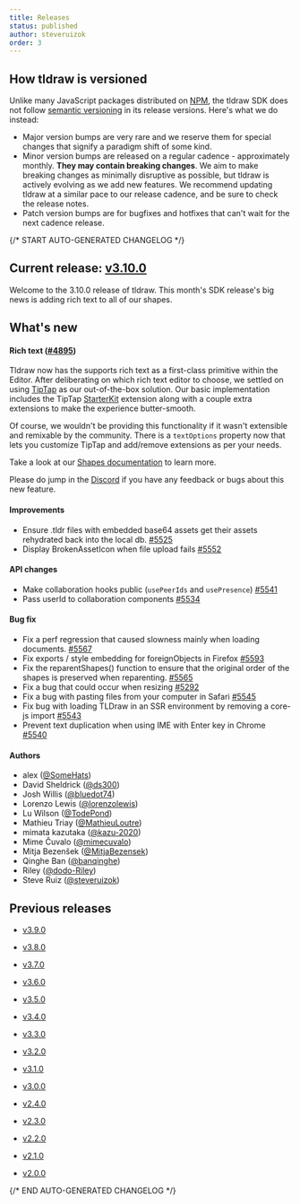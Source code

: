 ```yaml
---
title: Releases
status: published
author: steveruizok
order: 3
---
```


## How tldraw is versioned

Unlike many JavaScript packages distributed on [NPM](https://www.npmjs.com/), the tldraw SDK does not follow [semantic versioning](https://semver.org/) in its release versions. Here's what we do instead:

- Major version bumps are very rare and we reserve them for special changes that signify a paradigm shift of some kind.
- Minor version bumps are released on a regular cadence - approximately monthly. **They may contain breaking changes**. We aim to make breaking changes as minimally disruptive as possible, but tldraw is actively evolving as we add new features. We recommend updating tldraw at a similar pace to our release cadence, and be sure to check the release notes.
- Patch version bumps are for bugfixes and hotfixes that can't wait for the next cadence release.

{/* START AUTO-GENERATED CHANGELOG */}

## Current release: [v3.10.0](/releases/v3.10.0)

Welcome to the 3.10.0 release of tldraw. This month's SDK release's big news is adding rich text to all of our shapes.

## What's new

#### Rich text ([#4895](https://github.com/tldraw/tldraw/pull/4895))

Tldraw now has the supports rich text as a first-class primitive within the Editor. After deliberating on which rich text editor to choose, we settled on using [TipTap](https://tiptap.dev/) as our out-of-the-box solution. Our basic implementation includes the TipTap [StarterKit](https://tiptap.dev/docs/editor/extensions/functionality/starterkit) extension along with a couple extra extensions to make the experience butter-smooth.

Of course, we wouldn't be providing this functionality if it wasn't extensible and remixable by the community. There is a `textOptions` property now that lets you customize TipTap and add/remove extensions as per your needs.

Take a look at our [Shapes documentation](https://tldraw.dev/docs/shapes#Editing) to learn more.

Please do jump in the [Discord](https://discord.tldraw.com/?utm_source=docs&utm_medium=organic&utm_campaign=sociallink) if you have any feedback or bugs about this new feature.

#### Improvements

- Ensure .tldr files with embedded base64 assets get their assets rehydrated back into the local db. [#5525](https://github.com/tldraw/tldraw/pull/5525)
- Display BrokenAssetIcon when file upload fails [#5552](https://github.com/tldraw/tldraw/pull/5552)

#### API changes

- Make collaboration hooks public (`usePeerIds` and `usePresence`) [#5541](https://github.com/tldraw/tldraw/pull/5541)
- Pass userId to collaboration components [#5534](https://github.com/tldraw/tldraw/pull/5534)

#### Bug fix

- Fix a perf regression that caused slowness mainly when loading documents. [#5567](https://github.com/tldraw/tldraw/pull/5567)
- Fix exports / style embedding for foreignObjects in Firefox [#5593](https://github.com/tldraw/tldraw/pull/5593)
- Fix the reparentShapes() function to ensure that the original order of the shapes is preserved when reparenting. [#5565](https://github.com/tldraw/tldraw/pull/5565)
- Fix a bug that could occur when resizing [#5292](https://github.com/tldraw/tldraw/pull/5292)
- Fix a bug with pasting files from your computer in Safari [#5545](https://github.com/tldraw/tldraw/pull/5545)
- Fix bug with loading TLDraw in an SSR environment by removing a core-js import [#5543](https://github.com/tldraw/tldraw/pull/5543)
- Prevent text duplication when using IME with Enter key in Chrome [#5540](https://github.com/tldraw/tldraw/pull/5540)

#### Authors

- alex ([@SomeHats](https://github.com/SomeHats))
- David Sheldrick ([@ds300](https://github.com/ds300))
- Josh Willis ([@bluedot74](https://github.com/bluedot74))
- Lorenzo Lewis ([@lorenzolewis](https://github.com/lorenzolewis))
- Lu Wilson ([@TodePond](https://github.com/TodePond))
- Mathieu Triay ([@MathieuLoutre](https://github.com/MathieuLoutre))
- mimata kazutaka ([@kazu-2020](https://github.com/kazu-2020))
- Mime Čuvalo ([@mimecuvalo](https://github.com/mimecuvalo))
- Mitja Bezenšek ([@MitjaBezensek](https://github.com/MitjaBezensek))
- Qinghe Ban ([@banqinghe](https://github.com/banqinghe))
- Riley ([@dodo-Riley](https://github.com/dodo-Riley))
- Steve Ruiz ([@steveruizok](https://github.com/steveruizok))

## Previous releases

- [v3.9.0](/releases/v3.9.0)

- [v3.8.0](/releases/v3.8.0)

- [v3.7.0](/releases/v3.7.0)

- [v3.6.0](/releases/v3.6.0)

- [v3.5.0](/releases/v3.5.0)

- [v3.4.0](/releases/v3.4.0)

- [v3.3.0](/releases/v3.3.0)

- [v3.2.0](/releases/v3.2.0)

- [v3.1.0](/releases/v3.1.0)

- [v3.0.0](/releases/v3.0.0)

- [v2.4.0](/releases/v2.4.0)

- [v2.3.0](/releases/v2.3.0)

- [v2.2.0](/releases/v2.2.0)

- [v2.1.0](/releases/v2.1.0)

- [v2.0.0](/releases/v2.0.0)

{/* END AUTO-GENERATED CHANGELOG */}
